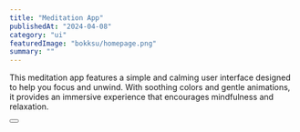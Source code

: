---
title: "Meditation App"
publishedAt: "2024-04-08"
category: "ui"
featuredImage: "bokksu/homepage.png"
summary: ""
---

This meditation app features a simple and calming user interface designed to help you focus and unwind. With soothing colors and gentle animations, it provides an immersive experience that encourages mindfulness and relaxation.

<div>
  <Button
    href="https://xd.adobe.com/view/2647fde7-b9f4-4f23-998c-65cefa579d40-7314/grid"
    title="View project"
    className="mt-4 mb-12"
  />
</div>
